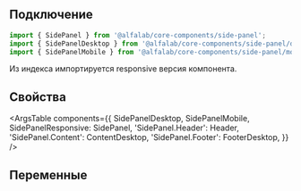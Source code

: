 
## Подключение

```jsx
import { SidePanel } from '@alfalab/core-components/side-panel';
import { SidePanelDesktop } from '@alfalab/core-components/side-panel/desktop';
import { SidePanelMobile } from '@alfalab/core-components/side-panel/mobile';
```

Из индекса импортируется responsive версия компонента.

## Свойства

<ArgsTable
    components={{
        SidePanelDesktop,
        SidePanelMobile,
        SidePanelResponsive: SidePanel,
        'SidePanel.Header': Header,
        'SidePanel.Content': ContentDesktop,
        'SidePanel.Footer': FooterDesktop,
    }}
/>

## Переменные

<CssVars css={vars} />
